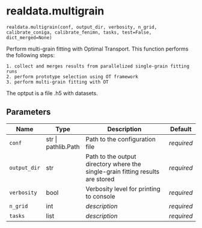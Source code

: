 # realdata.multigrain { #laueotx.realdata.multigrain }

`realdata.multigrain(conf, output_dir, verbosity, n_grid, calibrate_coniga, calibrate_fenimn, tasks, test=False, dict_merged=None)`

Perform multi-grain fitting with Optimal Transport. 
This function performs the following steps:

    1. collect and merges results from parallelized single-grain fitting runs
    2. perform prototype selection using OT framework
    3. perform multi-grain fitting with OT

The optput is a file .h5 with datasets.

## Parameters

| Name         | Type                | Description                                                                    | Default    |
|--------------|---------------------|--------------------------------------------------------------------------------|------------|
| `conf`       | str \| pathlib.Path | Path to the configuration file                                                 | _required_ |
| `output_dir` | str                 | Path to the output directory where the single-grain fitting results are stored | _required_ |
| `verbosity`  | bool                | Verbosity level for printing to console                                        | _required_ |
| `n_grid`     | int                 | _description_                                                                  | _required_ |
| `tasks`      | list                | _description_                                                                  | _required_ |